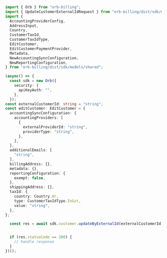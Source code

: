 ```typescript UpdateByExternalId.ts
import { Orb } from "orb-billing";
import { UpdateCustomerExternalIdRequest } from "orb-billing/dist/sdk/models/operations";
import {
  AccountingProviderConfig,
  AddressInput,
  Country,
  CustomerTaxId,
  CustomerTaxIdType,
  EditCustomer,
  EditCustomerPaymentProvider,
  Metadata,
  NewAccountingSyncConfiguration,
  NewReportingConfiguration,
} from "orb-billing/dist/sdk/models/shared";

(async() => {
  const sdk = new Orb({
    security: {
      apiKeyAuth: "",
    },
  });
const externalCustomerId: string = "string";
const editCustomer: EditCustomer = {
  accountingSyncConfiguration: {
    accountingProviders: [
      {
        externalProviderId: "string",
        providerType: "string",
      },
    ],
  },
  additionalEmails: [
    "string",
  ],
  billingAddress: {},
  metadata: {},
  reportingConfiguration: {
    exempt: false,
  },
  shippingAddress: {},
  taxId: {
    country: Country.Hr,
    type: CustomerTaxIdType.InGst,
    value: "string",
  },
};

  const res = await sdk.customer.updateByExternalId(externalCustomerId, editCustomer);


  if (res.statusCode == 200) {
    // handle response
  }
})();
```
